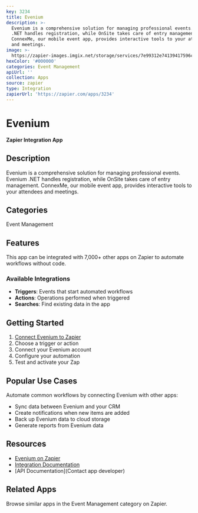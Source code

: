 ```yaml
---
key: 3234
title: Evenium
description: >-
  Evenium is a comprehensive solution for managing professional events. Evenium
  .NET handles registration, while OnSite takes care of entry management.
  ConnexMe, our mobile event app, provides interactive tools to your attendees
  and meetings.
image: >-
  https://zapier-images.imgix.net/storage/services/7e99312e74139417596c78ce61cb7642.png?auto=format%2Ccompress&ixlib=python-3.0.0&q=50
hexColor: '#000000'
categories: Event Management
apiUrl: ''
collection: Apps
source: zapier
type: Integration
zapierUrl: 'https://zapier.com/apps/3234'
---
```

# Evenium

**Zapier Integration App**

## Description

Evenium is a comprehensive solution for managing professional events. Evenium .NET handles registration, while OnSite takes care of entry management. ConnexMe, our mobile event app, provides interactive tools to your attendees and meetings.

## Categories

Event Management

## Features

This app can be integrated with 7,000+ other apps on Zapier to automate workflows without code.

### Available Integrations

- **Triggers**: Events that start automated workflows
- **Actions**: Operations performed when triggered
- **Searches**: Find existing data in the app

## Getting Started

1. [Connect Evenium to Zapier](https://zapier.com/apps/3234)
2. Choose a trigger or action
3. Connect your Evenium account
4. Configure your automation
5. Test and activate your Zap

## Popular Use Cases

Automate common workflows by connecting Evenium with other apps:

- Sync data between Evenium and your CRM
- Create notifications when new items are added
- Back up Evenium data to cloud storage
- Generate reports from Evenium data

## Resources

- [Evenium on Zapier](https://zapier.com/apps/3234)
- [Integration Documentation](https://zapier.com/apps/3234/integrations)
- [API Documentation](Contact app developer)

## Related Apps

Browse similar apps in the Event Management category on Zapier.
